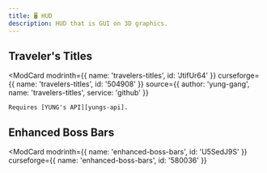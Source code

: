```yaml
---
title: 🖥️ HUD
description: HUD that is GUI on 3D graphics.  
---
```



[yungs-api]: https://modrinth.com/mod/yungs-api

## Traveler's Titles  

  <ModCard
    modrinth={{ name: 'travelers-titles', id: 'JtifUr64' }}
    curseforge={{ name: 'travelers-titles', id: '504908' }}
    source={{ author: 'yung-gang', name: 'travelers-titles', service: 'github' }}
  >
    Requires [YUNG's API][yungs-api].  
  </ModCard>

## Enhanced Boss Bars  

  <ModCard
    modrinth={{ name: 'enhanced-boss-bars', id: 'U5SedJ9S' }}
    curseforge={{ name: 'enhanced-boss-bars', id: '580036' }}
  >
  </ModCard>
